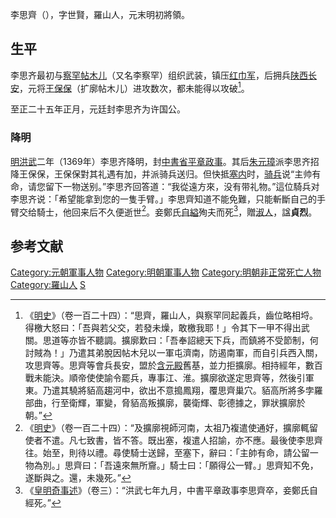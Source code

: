 李思齊（{{bd|1323年||1374年||}}），字世賢，羅山人，元末明初將領。

==生平==
李思齐最初与[[察罕帖木儿|察罕帖木儿]]（又名李察罕）组织武装，镇压[[红巾军|红巾军]]，后拥兵[[陕西|陕西]][[长安|长安]]，元将[[王保保|王保保]]（扩廓帖木儿）进攻数次，都未能得以攻破<ref>《[[明史|明史]]》（卷一百二十四）：“思齊，羅山人，與察罕同起義兵，齒位略相埒。得檄大怒曰：「吾與若父交，若發未燥，敢檄我耶！」令其下一甲不得出武關。思道等亦皆不聽調。擴廓歎曰：「吾奉詔總天下兵，而鎮將不受節制，何討賊為！」乃遣其弟脫因帖木兒以一軍屯濟南，防遏南軍，而自引兵西入關，攻思齊等。思齊等會兵長安，盟於[[含元殿|含元殿]]舊基，並力拒擴廓。相持經年，數百戰未能決。順帝使使諭令罷兵，專事江、淮。擴廓欲遂定思齊等，然後引軍東。乃遣其驍將貊高趨河中，欲出不意搗鳳翔，覆思齊巢穴。貊高所將多孛羅部曲，行至衛輝，軍變，脅貊高叛擴廓，襲衛輝、彰德據之，罪狀擴廓於朝。”</ref>。

至正二十五年正月，元廷封李思齐为许国公。

===降明===
[[明朝|明]][[洪武|洪武]]二年（1369年）李思齐降明，封[[中書省|中書省]][[平章政事|平章政事]]。其后[[朱元璋|朱元璋]]派李思齐招降王保保，王保保對其礼遇有加，并派骑兵送归。但快抵[[塞内|塞内]]时，[[骑兵|骑兵]]说“主帅有命，请您留下一物送别。”李思齐回答道：“我從遠方來，没有带礼物。”這位騎兵对李思齐说：「希望能拿到您的一隻手臂。」李思齊知道不能免難，只能斬斷自己的手臂交给騎士，他回来后不久便逝世<ref>《[[明史|明史]]》（卷一百二十四）：“及擴廓視師河南，太祖乃複遣使通好，擴廓輒留使者不遣。凡七致書，皆不答。既出塞，複遣人招諭，亦不應。最後使李思齊往。始至，則待以禮。尋使騎士送歸，至塞下，辭曰：「主帥有命，請公留一物為別。」思齊曰：「吾遠來無所齎。」騎士曰：「願得公一臂。」思齊知不免，遂斷與之。還，未幾死。”</ref>。妾鄭氏[[自縊|自縊]]殉夫而死<ref>《[[皇明奇事述|皇明奇事述]]》（卷三）：“洪武七年九月，中書平章政事李思齊卒，妾鄭氏自經死。”</ref>，贈[[淑人|淑人]]，諡'''貞烈'''。

==参考文献==
{{wikisource|明史/卷124}}
{{wikisource|皇明奇事述}}
<div class="references-small">
<references></references>
</div>
{{明朝人物小作品}}
{{DEFAULTSORT:L}}
[[Category:元朝軍事人物|Category:元朝軍事人物]]
[[Category:明朝軍事人物|Category:明朝軍事人物]]
[[Category:明朝非正常死亡人物|Category:明朝非正常死亡人物]]
[[Category:羅山人|Category:羅山人]]
[[Category:李姓|S]]